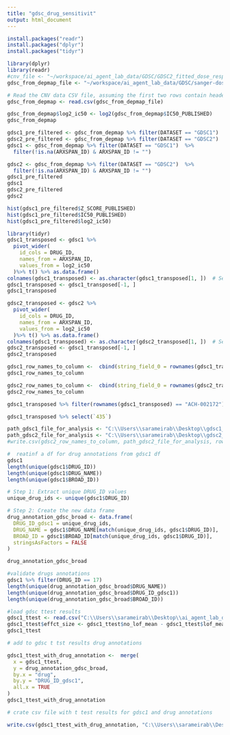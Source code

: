 ```yaml
---
title: "gdsc_drug_sensitivit"
output: html_document
---
```


```r
install.packages("readr")
install.packages("dplyr")
install.packages("tidyr")

```

```r
library(dplyr)
library(readr)
#cnv_file <- "~/workspace/ai_agent_lab_data/GDSC/GDSC2_fitted_dose_response_27Oct23.csv"
gdsc_from_depmap_file <- "~/workspace/ai_agent_lab_data/GDSC/sanger-dose-response.csv"

# Read the CNV data CSV file, assuming the first two rows contain headers
gdsc_from_depmap <- read.csv(gdsc_from_depmap_file)

gdsc_from_depmap$log2_ic50 <- log2(gdsc_from_depmap$IC50_PUBLISHED)
gdsc_from_depmap
```

```r
gdsc1_pre_filtered <- gdsc_from_depmap %>% filter(DATASET == "GDSC1") 
gdsc2_pre_filtered <- gdsc_from_depmap %>% filter(DATASET == "GDSC2")
gdsc1 <- gdsc_from_depmap %>% filter(DATASET == "GDSC1")  %>%
  filter(!is.na(ARXSPAN_ID) & ARXSPAN_ID != "")

gdsc2 <- gdsc_from_depmap %>% filter(DATASET == "GDSC2")  %>%
  filter(!is.na(ARXSPAN_ID) & ARXSPAN_ID != "")
gdsc1_pre_filtered
gdsc1
gdsc2_pre_filtered
gdsc2

```


```r
hist(gdsc1_pre_filtered$Z_SCORE_PUBLISHED)
hist(gdsc1_pre_filtered$IC50_PUBLISHED)
hist(gdsc1_pre_filtered$log2_ic50)


```


```r
library(tidyr)
gdsc1_transposed <- gdsc1 %>% 
  pivot_wider(
    id_cols = DRUG_ID,
    names_from = ARXSPAN_ID,
    values_from = log2_ic50
  )%>% t() %>% as.data.frame()
colnames(gdsc1_transposed) <- as.character(gdsc1_transposed[1, ])  # Set the first row as column names
gdsc1_transposed <- gdsc1_transposed[-1, ]
gdsc1_transposed

gdsc2_transposed <- gdsc2 %>% 
  pivot_wider(
    id_cols = DRUG_ID,
    names_from = ARXSPAN_ID,
    values_from = log2_ic50
  )%>% t() %>% as.data.frame()
colnames(gdsc1_transposed) <- as.character(gdsc2_transposed[1, ])  # Set the first row as column names
gdsc2_transposed <- gdsc1_transposed[-1, ]
gdsc2_transposed
```
```r
gdsc1_row_names_to_column <-  cbind(string_field_0 = rownames(gdsc1_transposed), gdsc1_transposed)
gdsc1_row_names_to_column

gdsc2_row_names_to_column <-  cbind(string_field_0 = rownames(gdsc2_transposed), gdsc2_transposed)
gdsc2_row_names_to_column
```


```r
gdsc1_transposed %>% filter(rownames(gdsc1_transposed) == "ACH-002172")
```
```r
gdsc1_transposed %>% select(`435`)
```
```r
path_gdsc1_file_for_analysis <- "C:\\Users\\sarameirab\\Desktop\\gdsc1_for_ttest_analysis.csv"
path_gdsc2_file_for_analysis <- "C:\\Users\\sarameirab\\Desktop\\gdsc2_for_ttest_analysis.csv"
#write.csv(gdsc2_row_names_to_column, path_gdsc2_file_for_analysis, row.names = FALSE)
```


```r
#  reatinf a df for drug annotations from gdsc1 df
gdsc1
length(unique(gdsc1$DRUG_ID))
length(unique(gdsc1$DRUG_NAME))
length(unique(gdsc1$BROAD_ID))

# Step 1: Extract unique DRUG_ID values
unique_drug_ids <- unique(gdsc1$DRUG_ID)

# Step 2: Create the new data frame
drug_annotation_gdsc_broad <- data.frame(
  DRUG_ID_gdsc1 = unique_drug_ids,
  DRUG_NAME = gdsc1$DRUG_NAME[match(unique_drug_ids, gdsc1$DRUG_ID)],
  BROAD_ID = gdsc1$BROAD_ID[match(unique_drug_ids, gdsc1$DRUG_ID)],
  stringsAsFactors = FALSE
)

drug_annotation_gdsc_broad
```




```r
#validate drugs annotations 
gdsc1 %>% filter(DRUG_ID == 17)
length(unique(drug_annotation_gdsc_broad$DRUG_NAME))
length(unique(drug_annotation_gdsc_broad$DRUG_ID_gdsc1))
length(unique(drug_annotation_gdsc_broad$BROAD_ID))
```
```r
#load gdsc ttest results
gdsc1_ttest <- read.csv("C:\\Users\\sarameirab\\Desktop\\ai_agent_lab_data\\GDSC\\all_genes_all_drugs_ttest_gdsc1.csv")
gdsc1_ttest$effct_size <- gdsc1_ttest$no_lof_mean - gdsc1_ttest$lof_mean
gdsc1_ttest
```
```r
# add to gdsc t tst results drug annotations

gdsc1_ttest_with_drug_annotation <-  merge(
  x = gdsc1_ttest, 
  y = drug_annotation_gdsc_broad, 
  by.x = "drug", 
  by.y = "DRUG_ID_gdsc1", 
  all.x = TRUE
)
gdsc1_ttest_with_drug_annotation
```
```r
# crate csv file with t test results for gdsc1 and drug annotations

write.csv(gdsc1_ttest_with_drug_annotation, "C:\\Users\\sarameirab\\Desktop\\ai_agent_lab_data\\GDSC\\gdsc1_ttest_with_drug_annotation.csv", row.names = FALSE)
```

